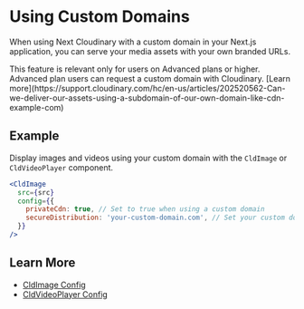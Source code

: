 
<Head>
  <title>Using Next Cloudinary with Custom Domains</title>
  <meta name="og:title" content="Using Next Cloudinary with Custom Domain" />
  <meta name="og:url" content={`https://next.cloudinary.dev/guides/using-custom-domains`} />
</Head>

<OgImage
  title="Using Custom Domains - Next Cloudinary"
  twitterTitle="Using Next Cloudinary with Custom Domains"
/>

# Using Custom Domains

When using Next Cloudinary with a custom domain in your Next.js application, you can serve your media assets with your own branded URLs. 

<Callout type="info">
  This feature is relevant only for users on Advanced plans or higher. Advanced plan users can request a custom domain with Cloudinary. [Learn more](https://support.cloudinary.com/hc/en-us/articles/202520562-Can-we-deliver-our-assets-using-a-subdomain-of-our-own-domain-like-cdn-example-com)
</Callout>

## Example

Display images and videos using your custom domain with the `CldImage` or `CldVideoPlayer` component.

```jsx
<CldImage
  src={src}
  config={{
    privateCdn: true, // Set to true when using a custom domain
    secureDistribution: 'your-custom-domain.com', // Set your custom domain here
  }}
/>
```

## Learn More
* [CldImage Config](/cldimage/configuration#config)
* [CldVideoPlayer Config](/cldvideoplayer/configuration#configuration--delivery)
